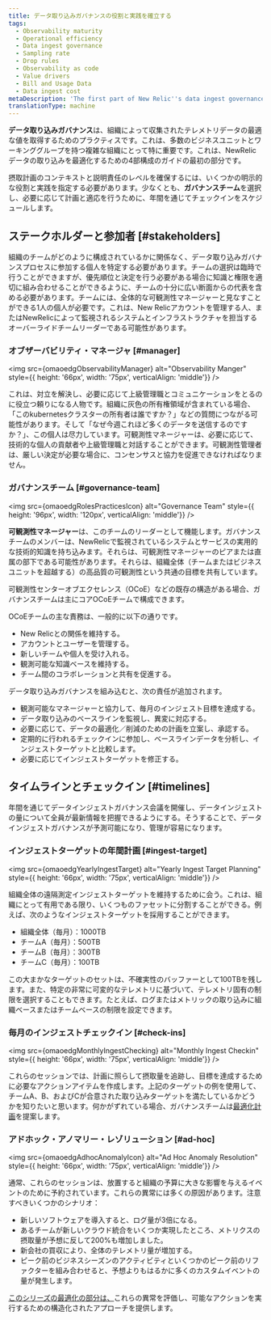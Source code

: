```yaml
---
title: データ取り込みガバナンスの役割と実践を確立する
tags:
  - Observability maturity
  - Operational efficiency
  - Data ingest governance
  - Sampling rate
  - Drop rules
  - Observability as code
  - Value drivers
  - Bill and Usage Data
  - Data ingest cost
metaDescription: 'The first part of New Relic''s data ingest governance series on optimizing your ingested data: this focuses on establishing roles and practices.'
translationType: machine
---
```







**データ取り込みガバナンス**は、組織によって収集されたテレメトリデータの最適な値を取得するためのプラクティスです。これは、多数のビジネスユニットとワーキンググループを持つ複雑な組織にとって特に重要です。これは、NewRelicデータの取り込みを最適化するための4部構成のガイドの最初の部分です。

摂取計画のコンテキストと説明責任のレベルを確保するには、いくつかの明示的な役割と実践を指定する必要があります。少なくとも、**ガバナンスチーム**を選択し、必要に応じて計画と適応を行うために、年間を通じてチェックインをスケジュールします。

## ステークホルダーと参加者 [#stakeholders]

組織のチームがどのように構成されているかに関係なく、データ取り込みガバナンスプロセスに参加する個人を特定する必要があります。チームの選択は臨時で行うことができますが、優先順位と決定を行う必要がある場合に知識と権限を適切に組み合わせることができるように、チームの十分に広い断面からの代表を含める必要があります。チームには、全体的な可観測性マネージャーと見なすことができる1人の個人が必要です。これは、New Relicアカウントを管理する人、またはNewRelicによって監視されるシステムとインフラストラクチャを担当するオーバーライドチームリーダーである可能性があります。

### オブザーバビリティ・マネージャ [#manager]

<img
  src={omaoedgObservabilityManager}
  alt="Observability Manger"
  style={{ height: '66px', width: '75px', verticalAlign: 'middle'}}
/>

これは、対立を解決し、必要に応じて上級管理職とコミュニケーションをとるのに役立つ頼りになる人物です。組織に灰色の所有権領域が含まれている場合、「このkubernetesクラスターの所有者は誰ですか？」などの質問につながる可能性があります。そして「なぜ今週これほど多くのデータを送信するのですか？」、この個人は尽力しています。可観測性マネージャーは、必要に応じて、技術的な個人の貢献者や上級管理職と対話することができます。可観測性管理者は、厳しい決定が必要な場合に、コンセンサスと協力を促進できなければなりません。

### ガバナンスチーム [#governance-team]

<img
  src={omaoedgRolesPracticesIcon}
  alt="Governance Team"
  style={{ height: '96px', width: '120px', verticalAlign: 'middle'}}
/>

**可観測性マネージャー**は、このチームのリーダーとして機能します。ガバナンスチームのメンバーは、NewRelicで監視されているシステムとサービスの実用的な技術的知識を持ち込みます。それらは、可観測性マネージャーのピアまたは直属の部下である可能性があります。それらは、組織全体（チームまたはビジネスユニットを超越する）の高品質の可観測性という共通の目標を共有しています。

可観測性センターオブエクセレンス（OCoE）などの既存の構造がある場合、ガバナンスチームは主にコアOCoEチームで構成できます。

OCoEチームの主な責務は、一般的に以下の通りです。

* New Relicとの関係を維持する。
* アカウントとユーザーを管理する。
* 新しいチームや個人を受け入れる。
* 観測可能な知識ベースを維持する。
* チーム間のコラボレーションと共有を促進する。

データ取り込みガバナンスを組み込むと、次の責任が追加されます。

* 観測可能なマネージャーと協力して、毎月のインジェスト目標を達成する。
* データ取り込みのベースラインを監視し、異変に対応する。
* 必要に応じて、データの最適化／削減のための計画を立案し、承認する。
* 定期的に行われるチェックインに参加し、ベースラインデータを分析し、インジェストターゲットと比較します。
* 必要に応じてインジェストターゲットを修正する。

## タイムラインとチェックイン [#timelines]

年間を通じてデータインジェストガバナンス会議を開催し、データインジェストの量について全員が最新情報を把握できるようにする。そうすることで、データインジェストガバナンスが予測可能になり、管理が容易になります。

### インジェストターゲットの年間計画 [#ingest-target]

<img
  src={omaoedgYearlyIngestTarget}
  alt="Yearly Ingest Target Planning"
  style={{ height: '66px', width: '75px', verticalAlign: 'middle'}}
/>

組織全体の遠隔測定インジェストターゲットを維持するために会う。これは、組織にとって有用である限り、いくつものファセットに分割することができる。例えば、次のようなインジェストターゲットを採用することができます。

* 組織全体（毎月）：1000TB
* チームA（毎月）：500TB
* チームB（毎月）：300TB
* チームC（毎月）：100TB

この大まかなターゲットのセットは、不確実性のバッファーとして100TBを残します。また、特定の非常に可変的なテレメトリに基づいて、テレメトリ固有の制限を選択することもできます。たとえば、ログまたはメトリックの取り込みに組織ベースまたはチームベースの制限を設定できます。

### 毎月のインジェストチェックイン [#check-ins]

<img
  src={omaoedgMonthlyIngestChecking}
  alt="Monthly Ingest Checkin"
  style={{ height: '66px', width: '75px', verticalAlign: 'middle'}}
/>

これらのセッションでは、計画に照らして摂取量を追跡し、目標を達成するために必要なアクションアイテムを作成します。上記のターゲットの例を使用して、チームA、B、およびCが合意された取り込みターゲットを満たしているかどうかを知りたいと思います。何かがずれている場合、ガバナンスチームは[最適化計画](/docs/new-relic-solutions/observability-maturity/operational-efficiency/dg-optimizing)を提案します。

### アドホック・アノマリー・レゾリューション [#ad-hoc]

<img
  src={omaoedgAdhocAnomalyIcon}
  alt="Ad Hoc Anomaly Resolution"
  style={{ height: '66px', width: '75px', verticalAlign: 'middle'}}
/>

通常、これらのセッションは、放置すると組織の予算に大きな影響を与えるイベントのために予約されています。これらの異常には多くの原因があります。注意すべきいくつかのシナリオ：

* 新しいソフトウェアを導入すると、ログ量が3倍になる。
* あるチームが新しいクラウド統合をいくつか実現したところ、メトリクスの摂取量が予想に反して200%も増加しました。
* 新会社の買収により、全体のテレメトリ量が増加する。
* ピーク前のビジネスシーズンのアクティビティといくつかのピーク前のリファクターを組み合わせると、予想よりもはるかに多くのカスタムイベントの量が発生します。

[このシリーズの最適化の部分は、](/docs/new-relic-solutions/observability-maturity/operational-efficiency/dg-optimizing)これらの異常を評価し、可能なアクションを実行するための構造化されたアプローチを提供します。